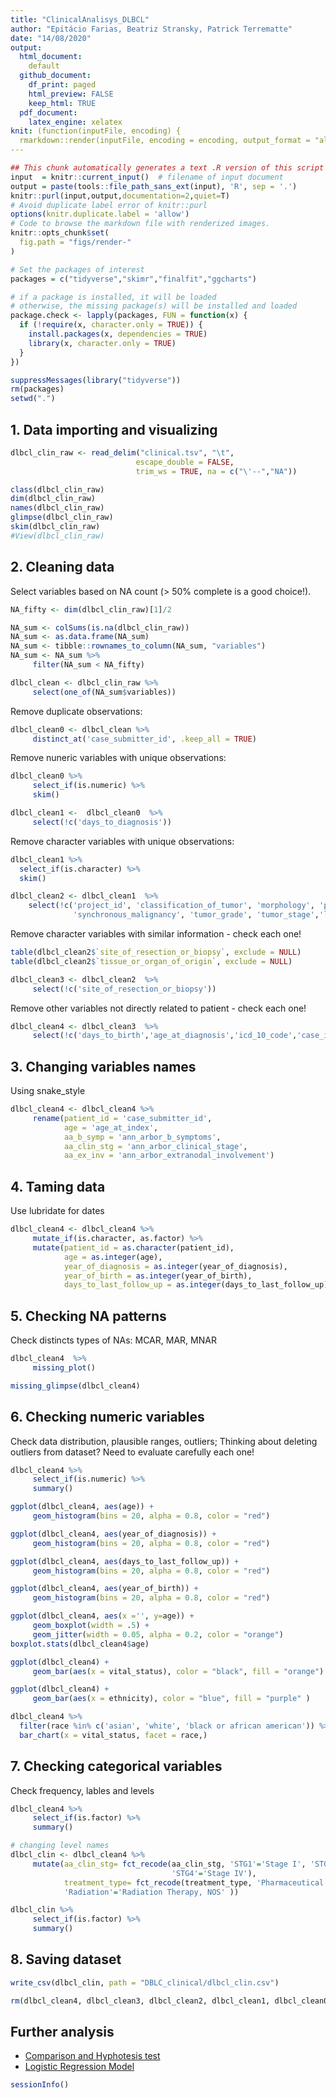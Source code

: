 ```yaml
---
title: "ClinicalAnalisys_DLBCL"
author: "Epitácio Farias, Beatriz Stransky, Patrick Terrematte"
date: "14/08/2020"
output: 
  html_document: 
    default
  github_document: 
    df_print: paged
    html_preview: FALSE
    keep_html: TRUE
  pdf_document:
    latex_engine: xelatex
knit: (function(inputFile, encoding) {
  rmarkdown::render(inputFile, encoding = encoding, output_format = "all") })
---
```


```r
## This chunk automatically generates a text .R version of this script when running within knitr.
input  = knitr::current_input()  # filename of input document
output = paste(tools::file_path_sans_ext(input), 'R', sep = '.')
knitr::purl(input,output,documentation=2,quiet=T)
# Avoid duplicate label error of knitr::purl
options(knitr.duplicate.label = 'allow')
# Code to browse the markdown file with renderized images.
knitr::opts_chunk$set(
  fig.path = "figs/render-"
)
```


```r
# Set the packages of interest
packages = c("tidyverse","skimr","finalfit","ggcharts")

# if a package is installed, it will be loaded
# otherwise, the missing package(s) will be installed and loaded
package.check <- lapply(packages, FUN = function(x) {
  if (!require(x, character.only = TRUE)) {
    install.packages(x, dependencies = TRUE)
    library(x, character.only = TRUE)
  }
})

suppressMessages(library("tidyverse"))
rm(packages)
setwd(".")
```

## 1. Data importing and visualizing

```r
dlbcl_clin_raw <- read_delim("clinical.tsv", "\t", 
                            escape_double = FALSE, 
                            trim_ws = TRUE, na = c("\'--","NA"))
```

```r
class(dlbcl_clin_raw) 
dim(dlbcl_clin_raw) 
names(dlbcl_clin_raw) 
glimpse(dlbcl_clin_raw)
skim(dlbcl_clin_raw) 
#View(dlbcl_clin_raw)
```

## 2. Cleaning data

Select variables based on NA count (> 50% complete is a good choice!).
<!-- # TO DO @PATRICK: simplify code NA_sum? -->
<!-- # kirc_clean <- kirc_clin_raw %>% -->
<!-- #     summarise_all(~ sum(is.na(.)))  -->

```r
NA_fifty <- dim(dlbcl_clin_raw)[1]/2

NA_sum <- colSums(is.na(dlbcl_clin_raw))
NA_sum <- as.data.frame(NA_sum)
NA_sum <- tibble::rownames_to_column(NA_sum, "variables")
NA_sum <- NA_sum %>%
     filter(NA_sum < NA_fifty)

dlbcl_clean <- dlbcl_clin_raw %>%
     select(one_of(NA_sum$variables))
```

Remove duplicate observations:

```r
dlbcl_clean0 <- dlbcl_clean %>%
     distinct_at('case_submitter_id', .keep_all = TRUE)
```

Remove nuneric variables with unique observations:  

```r
dlbcl_clean0 %>%
     select_if(is.numeric) %>%
     skim()

dlbcl_clean1 <-  dlbcl_clean0  %>%
     select(!c('days_to_diagnosis'))
```

Remove character variables with unique observations:

```r
dlbcl_clean1 %>%
  select_if(is.character) %>%
  skim()

dlbcl_clean2 <- dlbcl_clean1  %>%
    select(!c('project_id', 'classification_of_tumor', 'morphology', 'progression_or_recurrence',
              'synchronous_malignancy', 'tumor_grade', 'tumor_stage','last_known_disease_status'))
```

Remove character variables with similar information - check each one!

```r
table(dlbcl_clean2$`site_of_resection_or_biopsy`, exclude = NULL)
table(dlbcl_clean2$`tissue_or_organ_of_origin`, exclude = NULL)

dlbcl_clean3 <- dlbcl_clean2  %>%
     select(!c('site_of_resection_or_biopsy'))
```

Remove other variables not directly related to patient - check each one!

```r
dlbcl_clean4 <- dlbcl_clean3  %>%
     select(!c('days_to_birth','age_at_diagnosis','icd_10_code','case_id'))
```

## 3. Changing variables names

Using snake_style 

```r
dlbcl_clean4 <- dlbcl_clean4 %>%
     rename(patient_id = 'case_submitter_id',
            age = 'age_at_index',
            aa_b_symp = 'ann_arbor_b_symptoms',
            aa_clin_stg = 'ann_arbor_clinical_stage',
            aa_ex_inv = 'ann_arbor_extranodal_involvement')
```

## 4. Taming data

Use lubridate for dates

```r
dlbcl_clean4 <- dlbcl_clean4 %>%
     mutate_if(is.character, as.factor) %>%
     mutate(patient_id = as.character(patient_id),
            age = as.integer(age),
            year_of_diagnosis = as.integer(year_of_diagnosis),
            year_of_birth = as.integer(year_of_birth),
            days_to_last_follow_up = as.integer(days_to_last_follow_up))
```

## 5. Checking NA patterns 

Check distincts types of NAs: MCAR, MAR, MNAR

```r
dlbcl_clean4  %>%
     missing_plot()

missing_glimpse(dlbcl_clean4)
```

## 6. Checking numeric variables

Check data distribution, plausible ranges, outliers;
Thinking about deleting outliers from dataset? Need to evaluate carefully each one!

```r
dlbcl_clean4 %>%
     select_if(is.numeric) %>%
     summary()
```

```r
ggplot(dlbcl_clean4, aes(age)) +
     geom_histogram(bins = 20, alpha = 0.8, color = "red")
```

```r
ggplot(dlbcl_clean4, aes(year_of_diagnosis)) +
     geom_histogram(bins = 20, alpha = 0.8, color = "red")
```

```r
ggplot(dlbcl_clean4, aes(days_to_last_follow_up)) +
     geom_histogram(bins = 20, alpha = 0.8, color = "red")
```

```r
ggplot(dlbcl_clean4, aes(year_of_birth)) +
     geom_histogram(bins = 20, alpha = 0.8, color = "red")
```

```r
ggplot(dlbcl_clean4, aes(x ='', y=age)) +
     geom_boxplot(width = .5) +
     geom_jitter(width = 0.05, alpha = 0.2, color = "orange")
boxplot.stats(dlbcl_clean4$age)
```

```r
ggplot(dlbcl_clean4) +
     geom_bar(aes(x = vital_status), color = "black", fill = "orange")
```

```r
ggplot(dlbcl_clean4) +
     geom_bar(aes(x = ethnicity), color = "blue", fill = "purple" )
```

```r
dlbcl_clean4 %>%
  filter(race %in% c('asian', 'white', 'black or african american')) %>%
  bar_chart(x = vital_status, facet = race,)

```

## 7. Checking categorical variables

Check frequency, lables and levels 

```r
dlbcl_clean4 %>%
     select_if(is.factor) %>%
     summary() 

# changing level names
dlbcl_clin <- dlbcl_clean4 %>%
     mutate(aa_clin_stg= fct_recode(aa_clin_stg, 'STG1'='Stage I', 'STG2'='Stage II', 'STG3'='Stage III',
                                    'STG4'='Stage IV'),
            treatment_type= fct_recode(treatment_type, 'Pharmaceutical' = 'Pharmaceutical Therapy, NOS', 
            'Radiation'='Radiation Therapy, NOS' ))

dlbcl_clin %>%
     select_if(is.factor) %>%
     summary()
```

## 8. Saving dataset

```r
write_csv(dlbcl_clin, path = "DBLC_clinical/dlbcl_clin.csv")

rm(dlbcl_clean4, dlbcl_clean3, dlbcl_clean2, dlbcl_clean1, dlbcl_clean0, dlbcl_clean, NA_sum, NA_fifty)
```

## Further analysis

- [Comparison and Hyphotesis test](2.correlation.md) 
- [Logistic Regression Model](3.logistic_regression.md)

```r
sessionInfo()
```


